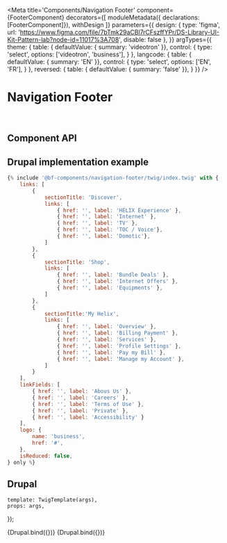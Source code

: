 

<Meta
    title='Components/Navigation Footer'
    component={FooterComponent}
    decorators={[
        moduleMetadata({ declarations: [FooterComponent]}),
        withDesign
    ]}
    parameters={{
        design: {
            type: 'figma',
            url: 'https://www.figma.com/file/7bTmk29aCBl7rCFszffYPr/DS-Library-UI-Kit-Pattern-lab?node-id=11017%3A708',
            disable: false
        },
    }}
    argTypes={{
        theme: {
            table: { defaultValue: { summary: 'videotron' }},
            control: {
                type: 'select',
                options: ['videotron', 'business'],
            }
        },
        langcode: {
            table: { defaultValue: { summary: 'EN' }},
            control: {
                type: 'select',
                options: ['EN', 'FR'],
            }
        },
        reversed: {
            table: { defaultValue: { summary: 'false' }},
        }
    }}
/>


# Navigation Footer

<br/>



## Component API

<ArgsTable of={FooterComponent} />



## Drupal implementation example

```jsx
{% include '@bf-components/navigation-footer/twig/index.twig' with {
    links: [
        {
            sectionTitle: 'Discover',
            links: [
                { href: '', label: 'HELIX Experience' },
                { href: '', label: 'Internet' },
                { href: '', label: 'TV' },
                { href: '', label: 'TOC / Voice'},
                { href: '', label: 'Domotic'},
            ]
        },
        {
            sectionTitle: 'Shop',
            links: [
                { href: '', label: 'Bundle Deals' },
                { href: '', label: 'Internet Offers' },
                { href: '', label: 'Equipments' },
            ]
        },
        {
            sectionTitle:'My Helix',
            links: [
                { href: '', label: 'Overview' },
                { href: '', label: 'Billing Payment' },
                { href: '', label: 'Services' },
                { href: '', label: 'Profile Settings' },
                { href: '', label: 'Pay my Bill' },
                { href: '', label: 'Manage my Account' },
            ]
        }
    ],
    linkFields: [
        { href: '', label: 'Abous Us' },
        { href: '', label: 'Careers' },
        { href: '', label: 'Terms of Use' },
        { href: '', label: 'Private' },
        { href: '', label: 'Accessibility' }
    ],
    logo: {
        name: 'business',
        href: '#',
    },
    isReduced: false,
} only %}
```



## Drupal

    template: TwigTemplate(args),
    props: args,
});

<Canvas withSource='none'>
    <Story
        name='Drupal'
        args={{
            logo: {
                name: 'business',
                href: '/',
            },
            hasBackToTopLink: true,
            linkFields,
            links,
        }}
        height='500px'
    >
        {Drupal.bind({})}
    </Story>
</Canvas>


<Canvas withSource='none'>
    <Story
        name='Drupal - Reduced'
        args={{
            logo: {
                name: 'business',
                href: '/',
            },
            hasBackToTopLink: true,
            isReduced: true,
            linkFields,
            links,
        }}
        height='500px'
    >
        {Drupal.bind({})}
    </Story>
</Canvas>